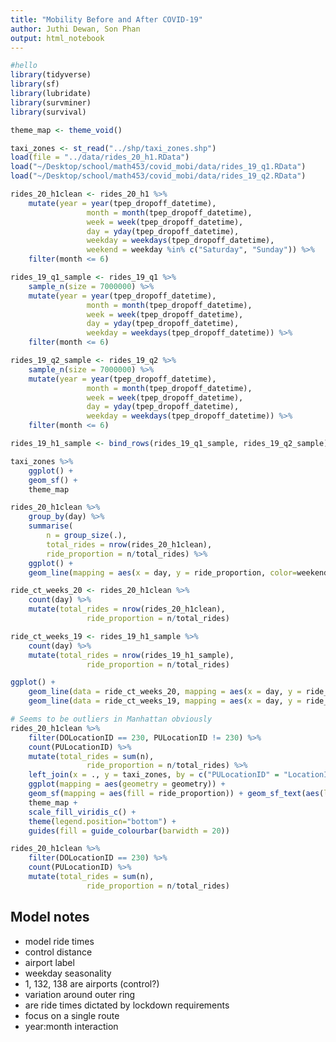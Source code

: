 ```yaml
---
title: "Mobility Before and After COVID-19"
author: Juthi Dewan, Son Phan
output: html_notebook
---
```


```r
#hello
library(tidyverse)
library(sf)
library(lubridate)
library(survminer)
library(survival)

theme_map <- theme_void()

taxi_zones <- st_read("../shp/taxi_zones.shp")
load(file = "../data/rides_20_h1.RData")
load("~/Desktop/school/math453/covid_mobi/data/rides_19_q1.RData")
load("~/Desktop/school/math453/covid_mobi/data/rides_19_q2.RData")

rides_20_h1clean <- rides_20_h1 %>%
	mutate(year = year(tpep_dropoff_datetime),
				 month = month(tpep_dropoff_datetime),
				 week = week(tpep_dropoff_datetime),
				 day = yday(tpep_dropoff_datetime), 
				 weekday = weekdays(tpep_dropoff_datetime),
				 weekend = weekday %in% c("Saturday", "Sunday")) %>%
	filter(month <= 6)

rides_19_q1_sample <- rides_19_q1 %>%
	sample_n(size = 7000000) %>%
	mutate(year = year(tpep_dropoff_datetime),
				 month = month(tpep_dropoff_datetime),
				 week = week(tpep_dropoff_datetime),
				 day = yday(tpep_dropoff_datetime), 
				 weekday = weekdays(tpep_dropoff_datetime)) %>%
	filter(month <= 6)

rides_19_q2_sample <- rides_19_q2 %>%
	sample_n(size = 7000000) %>%
	mutate(year = year(tpep_dropoff_datetime),
				 month = month(tpep_dropoff_datetime),
				 week = week(tpep_dropoff_datetime),
				 day = yday(tpep_dropoff_datetime), 
				 weekday = weekdays(tpep_dropoff_datetime)) %>%
	filter(month <= 6)

rides_19_h1_sample <- bind_rows(rides_19_q1_sample, rides_19_q2_sample)
```

```r
taxi_zones %>%
	ggplot() +
	geom_sf() +
	theme_map
```
```r
rides_20_h1clean %>%
	group_by(day) %>%
	summarise(
		n = group_size(.),
		total_rides = nrow(rides_20_h1clean),
		ride_proportion = n/total_rides) %>%
	ggplot() +
	geom_line(mapping = aes(x = day, y = ride_proportion, color=weekend))
```

```r
ride_ct_weeks_20 <- rides_20_h1clean %>%
	count(day) %>%
	mutate(total_rides = nrow(rides_20_h1clean),
				 ride_proportion = n/total_rides)

ride_ct_weeks_19 <- rides_19_h1_sample %>%
	count(day) %>%
	mutate(total_rides = nrow(rides_19_h1_sample),
				 ride_proportion = n/total_rides)

ggplot() +
	geom_line(data = ride_ct_weeks_20, mapping = aes(x = day, y = ride_proportion, color="2020")) + 
	geom_line(data = ride_ct_weeks_19, mapping = aes(x = day, y = ride_proportion, color="2019"))
```

```r
# Seems to be outliers in Manhattan obviously
rides_20_h1clean %>%
	filter(DOLocationID == 230, PULocationID != 230) %>%
	count(PULocationID) %>%
	mutate(total_rides = sum(n),
				 ride_proportion = n/total_rides) %>%
	left_join(x = ., y = taxi_zones, by = c("PULocationID" = "LocationID")) %>%
	ggplot(mapping = aes(geometry = geometry)) +
	geom_sf(mapping = aes(fill = ride_proportion)) + geom_sf_text(aes(label = PULocationID), colour = "white") +
	theme_map +
	scale_fill_viridis_c() +
	theme(legend.position="bottom") + 
	guides(fill = guide_colourbar(barwidth = 20))
```

```r
rides_20_h1clean %>%
	filter(DOLocationID == 230) %>%
	count(PULocationID) %>%
	mutate(total_rides = sum(n),
				 ride_proportion = n/total_rides)

```

## Model notes
* model ride times
* control distance
* airport label
* weekday seasonality
* 1, 132, 138 are airports (control?)
* variation around outer ring
* are ride times dictated by lockdown requirements
* focus on a single route
* year:month interaction